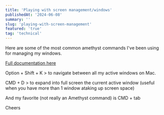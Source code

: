 ```yaml
---
title: 'Playing with screen management/windows'
publishedAt: '2024-06-08'
summary: ''
slug: 'playing-with-screen-management'
featured: 'true'
tag: 'technical'
---
```


Here are some of the most common amethyst commands I've been using for managing my windows.

[Full documentation here](https://ianyh.com/amethyst/)

Option + Shift + K > to navigate between all my active windows on Mac.

CMD + D > to expand into full screen the current active window (useful when you have more than 1 window ataking up screen space)

And my favorite (not really an Amethyst command) is CMD + tab

Cheers
